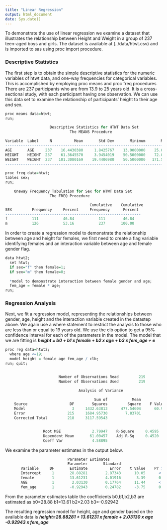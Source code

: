 ```yaml
---
title: "Linear Regression"
output: html_document
date: Sys.date()
---
```


To demonstrate the use of linear regression we examine a dataset that illustrates the relationship between Height and Weight in a group of 237 teen-aged boys and girls. The dataset is available at (../data/htwt.csv) and is imported to sas using proc import procedure.
 
### Descriptive Statistics

The first step is to obtain the simple descriptive statistics for the numeric variables of htwt data, and one-way frequencies for categorical variables. This is accomplished by employing proc means and proc freq procedures There are 237 participants who are from 13.9 to 25 years old. It is a cross-sectional study, with each participant having one observation. We can use this data set to examine the relationship of participants' height to their age and sex.

```r
proc means data=htwt;
run;

                    Descriptive Statistics for HTWT Data Set                  
                             The MEANS Procedure

Variable  Label     N          Mean       Std Dev       Minimum       Maximum
-----------------------------------------------------------------------------
AGE       AGE     237    16.4430380     1.8425767    13.9000000    25.0000000
HEIGHT    HEIGHT  237    61.3645570     3.9454019    50.5000000    72.0000000
WEIGHT    WEIGHT  237   101.3080169    19.4406980    50.5000000   171.5000000
----------------------------------------------------------------------------

```

```r
proc freq data=htwt;
tables sex;
run;

    Oneway Frequency Tabulation for Sex for HTWT Data Set                    
                    The FREQ Procedure

                                      Cumulative    Cumulative
SEX         Frequency     Percent     Frequency      Percent
-------------------------------------------------------------
f           111           46.84           111        46.84
m           126           53.16           237       100.00
```

In order to create a regression model to demonstrate the relationship between age and height for females, we first need to create a flag variable identifying females and an interaction variable between age and female gender flag.

```r
data htwt2;
  set htwt;
  if sex="f" then female=1;
  if sex="m" then female=0; 
 
  *model to demonstrate interaction between female gender and age;
  fem_age = female * age;  
run;
```
### Regression Analysis
Next, we fit a regression model, representing the relationships between gender, age, height and the interaction variable created in the datastep above. We again use a where statement to restrict the analysis to those who are less than or equal to 19 years old. We use the clb option to get a 95% confidence interval for each of the parameters in the model. The model that we are fitting is ***height = b0 + b1 x female + b2 x age + b3 x fem_age + e***

```r
proc reg data=htwt2;
  where age <=19;
  model height = female age fem_age / clb;
run; quit;


                        Number of Observations Read         219
                        Number of Observations Used         219

                                 Analysis of Variance

                                        Sum of           Mean
    Source                   DF        Squares         Square    F Value    Pr > F
    Model                     3     1432.63813      477.54604      60.93    <.0001
    Error                   215     1684.95730        7.83701
    Corrected Total         218     3117.59543


                 Root MSE              2.79947    R-Square     0.4595
                 Dependent Mean       61.00457    Adj R-Sq     0.4520
                 Coeff Var             4.58895
```

We examine the parameter estimates in the output below.

```r
                            Parameter Estimates
                            Parameter       Standard
       Variable     DF       Estimate          Error    t Value    Pr > |t|       95% Confidence Limits
       Intercept     1       28.88281        2.87343      10.05      <.0001       23.21911       34.54650
       female        1       13.61231        4.01916       3.39      0.0008        5.69031       21.53432
       AGE           1        2.03130        0.17764      11.44      <.0001        1.68117        2.38144
       fem_age       1       -0.92943        0.24782      -3.75      0.0002       -1.41791       -0.44096
```

From the parameter estimates table the coefficients b0,b1,b2,b3 are estimated as b0=28.88 b1=13.61 b2=2.03 b3=-0.92942

The resulting regression model for height, age and gender based on the available data is ***height=28.88281 + 13.61231 x female + 2.03130 x age -0.92943 x fem_age***
